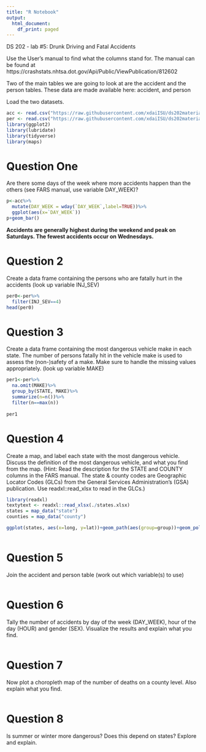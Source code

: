 ```yaml
---
title: "R Notebook"
output:
  html_document:
    df_print: paged
---
```


DS 202 - lab #5: Drunk Driving and Fatal Accidents

Use the User’s manual to find what the columns stand for. The manual can be found at https://crashstats.nhtsa.dot.gov/Api/Public/ViewPublication/812602

Two of the main tables we are going to look at are the accident and the person tables. These data are made available here: accident, and person

Load the two datasets.
```r
acc <- read.csv("https://raw.githubusercontent.com/xdaiISU/ds202materials/master/hwlabs/fars2017/accident.csv", stringsAsFactors = FALSE)
per <- read.csv("https://raw.githubusercontent.com/xdaiISU/ds202materials/master/hwlabs/fars2017/person.csv", stringsAsFactors = FALSE)
library(ggplot2)
library(lubridate)
library(tidyverse)
library(maps)

```

# Question One
Are there some days of the week where more accidents happen than the others (see FARS manual, use variable DAY_WEEK)?

```r
p<-acc%>%
  mutate(DAY_WEEK = wday(`DAY_WEEK`,label=TRUE))%>%
  ggplot(aes(x=`DAY_WEEK`))
p+geom_bar()

```

**Accidents are generally highest during the weekend and peak on Saturdays. The fewest accidents occur on Wednesdays.**

# Question 2
Create a data frame containing the persons who are fatally hurt in the accidents (look up variable INJ_SEV)

```r
per0<-per%>%
  filter(INJ_SEV==4)
head(per0)
```
# Question 3
Create a data frame containing the most dangerous vehicle make in each state. The number of persons fatally hit in the vehicle make is used to assess the (non-)safety of a make. Make sure to handle the missing values appropriately. (look up variable MAKE)

```r
per1<-per%>%
  na.omit(MAKE)%>%
  group_by(STATE, MAKE)%>%
  summarize(n=n())%>%
  filter(n==max(n))
  
per1
```
# Question 4
Create a map, and label each state with the most dangerous vehicle. Discuss the definition of the most dangerous vehicle, and what you find from the map.   (Hint: Read the description for the STATE and COUNTY columns in the FARS manual. The state & county codes are Geographic Locator Codes (GLCs) from the General Services Administration’s (GSA) publication. Use readxl::read_xlsx to read in the GLCs.)

```r
library(readxl)
textytext <- readxl::read_xlsx(./states.xlsx)
states = map_data("state")
counties = map_data("county")

ggplot(states, aes(x=long, y=lat))+geom_path(aes(group=group))+geom_polygon(aes(group=group))



```
# Question 5
Join the accident and person table (work out which variable(s) to use)

```r

```
# Question 6
Tally the number of accidents by day of the week (DAY_WEEK), hour of the day (HOUR) and gender (SEX). Visualize the results and explain what you find.

```r

```
# Question 7
Now plot a choropleth map of the number of deaths on a county level. Also explain what you find.

```r

```
# Question 8
Is summer or winter more dangerous? Does this depend on states? Explore and explain.

```r

```



